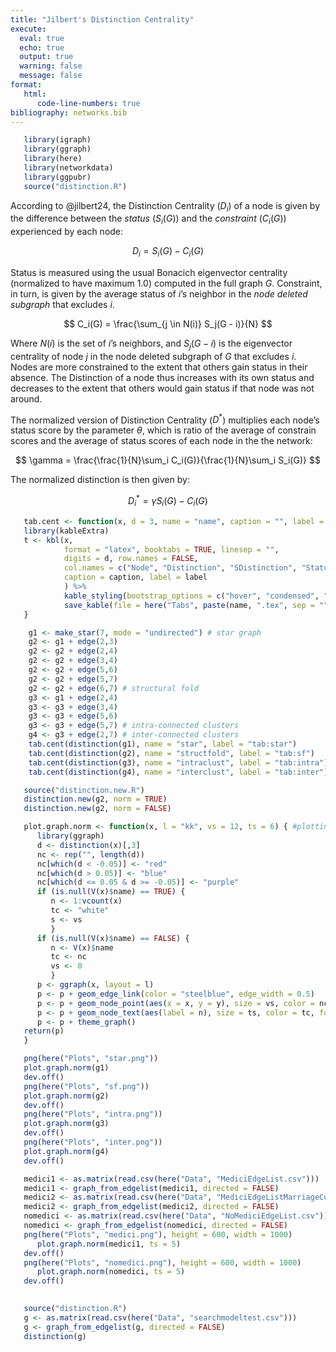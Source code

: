 ```yaml
---
title: "Jilbert's Distinction Centrality"
execute: 
  eval: true
  echo: true
  output: true
  warning: false
  message: false
format: 
   html:
      code-line-numbers: true
bibliography: networks.bib
---
```


```r
   library(igraph)
   library(ggraph)
   library(here)
   library(networkdata)
   library(ggpubr)
   source("distinction.R")
```


According to @jilbert24, the Distinction Centrality ($D_i$) of a node is given by the difference between the *status* ($S_i(G)$) and the *constraint* ($C_i(G)$) experienced by each node:

$$
   D_i = S_i(G)  - C_i(G)
$$

Status is measured using the usual Bonacich eigenvector centrality (normalized to have maximum 1.0) computed in the full graph $G$. Constraint, in turn, is given by the average status of $i$'s neighbor in the *node deleted subgraph* that excludes $i$. 

$$
C_i(G) = \frac{\sum_{j \in N(i)} S_j(G - i)}{N} 
$$

Where $N(i)$ is the set of $i$'s neighbors, and $S_j(G -i)$ is the eigenvector centrality of node $j$ in the node deleted subgraph of $G$ that excludes $i$. Nodes are more constrained to the extent that others gain status in their absence. The Distinction of a node thus increases with its own status and decreases to the extent that others would gain status if that node was not around.

The normalized version of Distinction Centrality ($D^*$) multiplies each node's status score by the parameter $\theta$, which is ratio of the average of constrain scores and the average of status scores of each node in the the network:

$$
\gamma = \frac{\frac{1}{N}\sum_i C_i(G)}{\frac{1}{N}\sum_i S_i(G)}
$$

The normalized distinction is then given by:

$$
D^*_i = \gamma S_i(G)  - C_i(G)
$$


```r
   tab.cent <- function(x, d = 3, name = "name", caption = "", label = "label") { #table function
   library(kableExtra)
   t <- kbl(x, 
            format = "latex", booktabs = TRUE, linesep = "",
            digits = d, row.names = FALSE,
            col.names = c("Node", "Distinction", "SDistinction", "Status", "Constraint", "Scalar"),
            caption = caption, label = label
            ) %>% 
            kable_styling(bootstrap_options = c("hover", "condensed", "responsive")) %>% 
            save_kable(file = here("Tabs", paste(name, ".tex", sep = "")))
   }
```


```r
    g1 <- make_star(7, mode = "undirected") # star graph
    g2 <- g1 + edge(2,3)
    g2 <- g2 + edge(2,4)
    g2 <- g2 + edge(3,4)
    g2 <- g2 + edge(5,6)
    g2 <- g2 + edge(5,7)
    g2 <- g2 + edge(6,7) # structural fold
    g3 <- g1 + edge(2,4)
    g3 <- g3 + edge(3,4)
    g3 <- g3 + edge(5,6)
    g3 <- g3 + edge(5,7) # intra-connected clusters
    g4 <- g3 + edge(2,7) # inter-connected clusters
    tab.cent(distinction(g1), name = "star", label = "tab:star")
    tab.cent(distinction(g2), name = "structfold", label = "tab:sf")
    tab.cent(distinction(g3), name = "intraclust", label = "tab:intra")
    tab.cent(distinction(g4), name = "interclust", label = "tab:inter")
```

```r
   source("distinction.new.R")
   distinction.new(g2, norm = TRUE)
   distinction.new(g2, norm = FALSE)
```

```r
   plot.graph.norm <- function(x, l = "kk", vs = 12, ts = 6) { #plotting function
      library(ggraph)
      d <- distinction(x)[,3]
      nc <- rep("", length(d))
      nc[which(d < -0.05)] <- "red"
      nc[which(d > 0.05)] <- "blue"
      nc[which(d <= 0.05 & d >= -0.05)] <- "purple"
      if (is.null(V(x)$name) == TRUE) {
         n <- 1:vcount(x)
         tc <- "white"
         s <- vs
         }
      if (is.null(V(x)$name) == FALSE) {
         n <- V(x)$name
         tc <- nc
         vs <- 0
         }
      p <- ggraph(x, layout = l)
      p <- p + geom_edge_link(color = "steelblue", edge_width = 0.5)
      p <- p + geom_node_point(aes(x = x, y = y), size = vs, color = nc) 
      p <- p + geom_node_text(aes(label = n), size = ts, color = tc, fontface = "bold")
      p <- p + theme_graph() 
   return(p)
   }
```

```r
   png(here("Plots", "star.png"))
   plot.graph.norm(g1)
   dev.off()
   png(here("Plots", "sf.png"))
   plot.graph.norm(g2)
   dev.off()
   png(here("Plots", "intra.png"))
   plot.graph.norm(g3)
   dev.off()
   png(here("Plots", "inter.png"))
   plot.graph.norm(g4)
   dev.off()
```


```r
   medici1 <- as.matrix(read.csv(here("Data", "MediciEdgeList.csv")))
   medici1 <- graph_from_edgelist(medici1, directed = FALSE)
   medici2 <- as.matrix(read.csv(here("Data", "MediciEdgeListMarriageCut.csv")))
   medici2 <- graph_from_edgelist(medici2, directed = FALSE)
   nomedici <- as.matrix(read.csv(here("Data", "NoMediciEdgeList.csv")))
   nomedici <- graph_from_edgelist(nomedici, directed = FALSE)
   png(here("Plots", "medici.png"), height = 600, width = 1000)
      plot.graph.norm(medici1, ts = 5)
   dev.off()
   png(here("Plots", "nomedici.png"), height = 600, width = 1000)
      plot.graph.norm(nomedici, ts = 5)
   dev.off()
   
```

```r
   source("distinction.R")
   g <- as.matrix(read.csv(here("Data", "searchmodeltest.csv")))
   g <- graph_from_edgelist(g, directed = FALSE)
   distinction(g)
```




